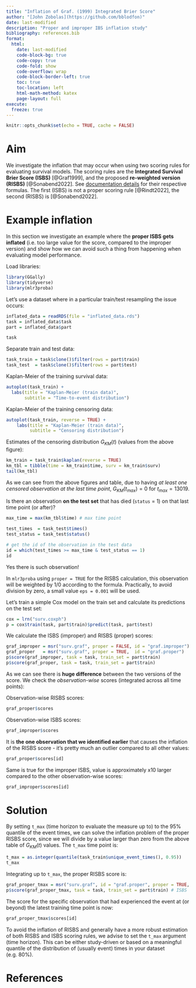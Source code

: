 ```yaml
---
title: "Inflation of Graf. (1999) Integrated Brier Score"
author: "[John Zobolas](https://github.com/bblodfon)"
date: last-modified
description: "Proper and improper IBS inflation study"
bibliography: references.bib
format:
  html:
    date: last-modified
    code-block-bg: true
    code-copy: true
    code-fold: show
    code-overflow: wrap
    code-block-border-left: true
    toc: true
    toc-location: left
    html-math-method: katex
    page-layout: full
execute:
  freeze: true
---
```


```r
knitr::opts_chunk$set(echo = TRUE, cache = FALSE)
```

# Aim {-} 

We investigate the inflation that may occur when using two scoring rules for evaluating survival models.
The scoring rules are the **Integrated Survival Brier Score (ISBS)** [@Graf1999], and the proposed **re-weighted version (RISBS)** [@Sonabend2022].
See [documentation details](https://mlr3proba.mlr-org.com/reference/mlr_measures_surv.graf.html#details) for their respective formulas.
The first (ISBS) is not a proper scoring rule [@Rindt2022], the second (RISBS) is [@Sonabend2022].

# Example inflation {-}

:::{.callout-note}
In this section we investigate an example where the **proper ISBS gets inflated** (i.e. too large value for the score, compared to the improper version) and show how we can avoid such a thing from happening when evaluating model performance.
:::

Load libraries:
```r
library(GGally)
library(tidyverse)
library(mlr3proba)
```

Let's use a dataset where in a particular train/test resampling the issue occurs:
```r
inflated_data = readRDS(file = "inflated_data.rds")
task = inflated_data$task
part = inflated_data$part

task
```

Separate train and test data:
```r
task_train = task$clone()$filter(rows = part$train)
task_test  = task$clone()$filter(rows = part$test)
```

Kaplan-Meier of the training survival data:
```r
autoplot(task_train) +
  labs(title = "Kaplan-Meier (train data)",
       subtitle = "Time-to-event distribution")
```

Kaplan-Meier of the training censoring data:
```r
autoplot(task_train, reverse = TRUE) +
    labs(title = "Kaplan-Meier (train data)",
         subtitle = "Censoring distribution")
```

Estimates of the censoring distribution $G_{KM}(t)$ (values from the above figure):
```r
km_train = task_train$kaplan(reverse = TRUE)
km_tbl = tibble(time = km_train$time, surv = km_train$surv)
tail(km_tbl)
```

:::{.callout-important}
As we can see from the above figures and table, due to having *at least one censored observation at the last time point*, $G_{KM}(t_{max}) = 0$ for $t_{max} = 13019$.
:::

Is there an observation **on the test set** that has died (`status` = $1$) on that last time point (or after)?
```r
max_time = max(km_tbl$time) # max time point

test_times  = task_test$times()
test_status = task_test$status()

# get the id of the observation in the test data
id = which(test_times >= max_time & test_status == 1)
id
```

Yes there is such observation!

In `mlr3proba` using `proper = TRUE` for the RISBS calculation, this observation will be weighted by $1/0$ according to the formula.
Practically, to avoid division by zero, a small value `eps = 0.001` will be used.

Let's train a simple Cox model on the train set and calculate its predictions on the test set:
```r
cox = lrn("surv.coxph")
p = cox$train(task, part$train)$predict(task, part$test)
```

We calculate the ISBS (improper) and RISBS (proper) scores:
```r
graf_improper = msr("surv.graf", proper = FALSE, id = "graf.improper")
graf_proper   = msr("surv.graf", proper = TRUE,  id = "graf.proper")
p$score(graf_improper, task = task, train_set = part$train)
p$score(graf_proper, task = task, train_set = part$train)
```

As we can see there is **huge difference** between the two versions of the score.
We check the *observation-wise* scores (integrated across all time points):

Observation-wise RISBS scores:
```r
graf_proper$scores
```

Observation-wise ISBS scores:
```r
graf_improper$scores
```

It is **the one observation that we identified earlier** that causes the inflation of the RISBS score - it's pretty much an outlier compared to all other values:
```r
graf_proper$scores[id]
```

Same is true for the improper ISBS, value is approximately x10 larger compared to the other observation-wise scores:
```r
graf_improper$scores[id]
```

# Solution {-}

By setting `t_max` (time horizon to evaluate the measure up to) to the $95\%$ quantile of the event times, we can solve the inflation problem of the proper RISBS score, since we will divide by a value larger than zero from the above table of $G_{KM}(t)$ values.
The `t_max` time point is:
```r
t_max = as.integer(quantile(task_train$unique_event_times(), 0.95))
t_max
```

Integrating up to `t_max`, the proper RISBS score is:
```r
graf_proper_tmax = msr("surv.graf", id = "graf.proper", proper = TRUE, t_max = t_max)
p$score(graf_proper_tmax, task = task, train_set = part$train) # ISBS
```

The score for the specific observation that had experienced the event at (or beyond) the latest training time point is now:
```r
graf_proper_tmax$scores[id]
```

:::{.callout-tip title="Suggestion when calculating time-integrated scoring rules"}
To avoid the inflation of RISBS and generally have a more robust estimation of both RISBS and ISBS scoring rules, we advise to set the `t_max` argument (time horizon).
This can be either study-driven or based on a meaningful quantile of the distribution of (usually event) times in your dataset (e.g. $80\%$).
:::

# References

